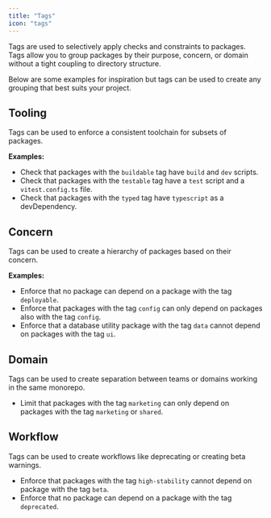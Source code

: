 ```yaml
---
title: "Tags"
icon: "tags"
---
```


Tags are used to selectively apply checks and constraints to packages. Tags allow you to group packages by their purpose, concern, or domain without a tight coupling to directory structure.

Below are some examples for inspiration but tags can be used to create any grouping that best suits your project.

## Tooling

Tags can be used to enforce a consistent toolchain for subsets of packages.

**Examples:**

- Check that packages with the `buildable` tag have `build` and `dev` scripts.
- Check that packages with the `testable` tag have a `test` script and a `vitest.config.ts` file.
- Check that packages with the `typed` tag have `typescript` as a devDependency.

## Concern

Tags can be used to create a hierarchy of packages based on their concern.

**Examples:**

- Enforce that no package can depend on a package with the tag `deployable`.
- Enforce that packages with the tag `config` can only depend on packages also with the tag `config`.
- Enforce that a database utility package with the tag `data` cannot depend on packages with the tag `ui`.

## Domain

Tags can be used to create separation between teams or domains working in the same monorepo.

- Limit that packages with the tag `marketing` can only depend on packages with the tag `marketing` or `shared`.

## Workflow

Tags can be used to create workflows like deprecating or creating beta warnings.

- Enforce that packages with the tag `high-stability` cannot depend on package with the tag `beta`.
- Enforce that no package can depend on a package with the tag `deprecated`.
